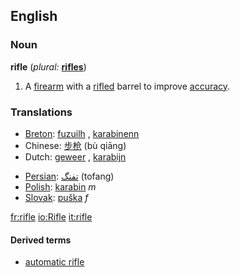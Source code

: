 ==English==

===Noun===
{{wikipedia}}
'''rifle''' (''plural:'' '''[[rifles]]''')
# A [[firearm]] with a [[rifled]] barrel to improve [[accuracy]].

===Translations===
{{top}}
*[[Breton]]: [[fuzuilh]] {{f}}, [[karabinenn]] {{f}}
*Chinese: [[步枪]] (bù qiāng)
*Dutch: [[geweer]] {{n}}, [[karabijn]] {{f}}
{{mid}}
*[[Persian]]: [[تفنگ]] (tofang)
*[[Polish]]: [[karabin]] ''m''
*[[Slovak]]: [[puška]] ''f''
{{bottom}}

[[fr:rifle]]
[[io:Rifle]]
[[it:rifle]]

====Derived terms====
*[[automatic rifle]]